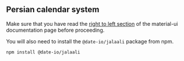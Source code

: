 
## Persian calendar system

Make sure that you have read the [right to left section](https://material-ui-next.com/guides/right-to-left/) of the
material-ui documentation page before proceeding.

You will also need to install the `@date-io/jalaali` package from npm.

```
npm install @date-io/jalaali
```

<SourcablePanel
  title="Example"
  sourceFile="localization/Persian.example.jsx"
  description="You can use the examples below. It is recommended that you change the font."
/>
